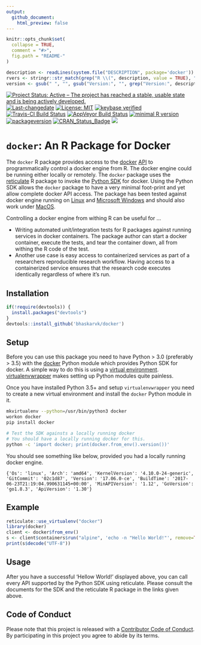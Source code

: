 ```yaml
---
output:
  github_document:
    html_preview: false
---
```


```r
knitr::opts_chunk$set(
  collapse = TRUE,
  comment = "#>",
  fig.path = "README-"
)
```

```r
description <- readLines(system.file("DESCRIPTION", package='docker'))
rvers <- stringr::str_match(grep("R \\(", description, value = TRUE), "[0-9]{1,4}\\.[0-9]{1,4}\\.[0-9]{1,4}")[1,1]
version <- gsub(" ", "", gsub("Version:", "", grep("Version:", description, value = TRUE)))
```

[![Project Status: Active – The project has reached a stable, usable state and is being actively developed.](http://www.repostatus.org/badges/latest/active.svg)](http://www.repostatus.org/#active) [![Last-changedate](https://img.shields.io/badge/last%20change-`r gsub('-', '--', Sys.Date())`-green.svg)](/commits/master) [![License: MIT](https://img.shields.io/badge/License-MIT-yellow.svg)](https://opensource.org/licenses/MIT) [![keybase verified](https://img.shields.io/badge/keybase-verified-brightgreen.svg)](https://gist.github.com/bhaskarvk/46fbf2ba7b5713151d7e) 
[![Travis-CI Build Status](https://travis-ci.org/bhaskarvk/docker.svg?branch=master)](https://travis-ci.org/bhaskarvk/docker) [![AppVeyor Build Status](https://ci.appveyor.com/api/projects/status/github/bhaskarvk/docker?branch=master&svg=true)](https://ci.appveyor.com/project/bhaskarvk/docker) [![minimal R version](https://img.shields.io/badge/R%3E%3D-`r rvers`-6666ff.svg)](https://cran.r-project.org/) [![packageversion](https://img.shields.io/badge/Package%20version-`r version`-orange.svg?style=flat-square)](commits/master) [![CRAN_Status_Badge](http://www.r-pkg.org/badges/version/docker)](https://cran.r-project.org/package=docker) [![](http://cranlogs.r-pkg.org/badges/grand-total/docker)](http://cran.rstudio.com/web/packages/docker/index.html)

# `docker`: An R Package for Docker

The `docker` R package provides access to the [docker](https://www.docker.com/) [API](https://docs.docker.com/engine/api/) to programmatically control a docker engine from R. The docker engine could be running either locally or remotely. The `docker` package uses the [reticulate](https://rstudio.github.io/reticulate/) R package to invoke the [Python SDK](https://docker-py.readthedocs.io/en/stable/) for docker. Using the Python SDK allows the `docker` package to have a very minimal foot-print and yet allow complete docker API access. The package has been tested against docker engine running on [Linux](https://www.docker.com/docker-ubuntu) and [Microsoft Windows](https://www.docker.com/docker-windows) and should also work under [MacOS](https://www.docker.com/docker-mac).

Controlling a docker engine from withing R can be useful for ...

- Writing automated unit/integration tests for R packages against running services in docker containers. The package author can start a docker container, execute the tests, and tear the container down, all from withing the R code of the test.
- Another use case is easy access to containerized services as part of a researchers reproducible research workflow. Having access to a containerized service ensures that the research code executes identically regardless of where it's run.


## Installation

```r
if(!require(devtools)) {
  install.packages("devtools")
}
devtools::install_github('bhaskarvk/docker')
```

## Setup

Before you can use this package you need to have Python > 3.0 (preferably > 3.5) with the [docker](https://docker-py.readthedocs.io/en/stable/index.html) Python module which provides Python SDK for docker. A simple way to do this is using a [virtual environment](http://docs.python-guide.org/en/latest/dev/virtualenvs/). [virtualenvwrapper](http://docs.python-guide.org/en/latest/dev/virtualenvs/#virtualenvwrapper) makes setting up Python modules quite painless.

Once you have installed Python 3.5+ and setup `virtualenvwrapper` you need to create a new virtual environment and install the `docker` Python module in it.

```bash
mkvirtualenv --python=/usr/bin/python3 docker
workon docker
pip install docker

# Test the SDK againsts a locally running docker
# You should have a locally running docker for this.
python -c 'import docker; print(docker.from_env().version())'
```

You should see something like below, provided you had a locally running docker engine.

```
{'Os': 'linux', 'Arch': 'amd64', 'KernelVersion': '4.10.0-24-generic', 'GitCommit': '02c1d87', 'Version': '17.06.0-ce', 'BuildTime': '2017-06-23T21:19:04.990631145+00:00', 'MinAPIVersion': '1.12', 'GoVersion': 'go1.8.3', 'ApiVersion': '1.30'}
```

## Example

```r
reticulate::use_virtualenv("docker")
library(docker)
client <- docker$from_env()
s <- client$containers$run("alpine", 'echo -n "Hello World!"', remove=TRUE)
print(s$decode("UTF-8"))
```

## Usage

After you have a successful 'Hellow World!' displayed above, you can call every API supported by the Python SDK using reticulate. Please consult the documents for the SDK and the reticulate R package in the links given above.

## Code of Conduct
Please note that this project is released with a [Contributor Code of Conduct](CONDUCT.md). By participating in this project you agree to abide by its terms.


